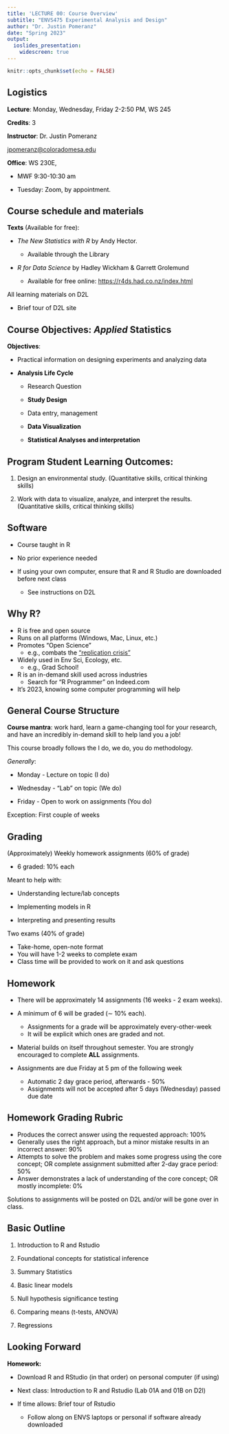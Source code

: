 ```yaml
---
title: 'LECTURE 00: Course Overview'
subtitle: "ENVS475 Experimental Analysis and Design"
author: "Dr. Justin Pomeranz"
date: "Spring 2023"
output: 
  ioslides_presentation:
    widescreen: true
---
```


```r
knitr::opts_chunk$set(echo = FALSE)
```

<style type="text/css">
body p {
  color: #000000;
}
ul {
  color: #000000;
}
</style>

## Logistics

**Lecture**: Monday, Wednesday, Friday 2-2:50 PM, WS 245  

**Credits**: 3  

**Instructor**: Dr. Justin Pomeranz

[jpomeranz@coloradomesa.edu](jpomeranz@coloradomesa.edu)

**Office**: WS 230E, 

* MWF 9:30-10:30 am

* Tuesday: Zoom, by appointment.


## Course schedule and materials

**Texts** (Available for free):

* *The New Statistics with R* by Andy Hector.

  + Available through the Library

* *R for Data Science* by Hadley Wickham & Garrett Grolemund

  + Available for free online: [https://r4ds.had.co.nz/index.html](https://r4ds.had.co.nz/index.html)

All learning materials on D2L

* Brief tour of D2L site

## Course Objectives: *Applied* Statistics

**Objectives**: 

* Practical information on designing experiments and analyzing data 

* **Analysis Life Cycle**

  + Research Question
  
  + **Study Design**
  
  + Data entry, management
  
  + **Data Visualization**
  
  + **Statistical Analyses and interpretation**
  

## Program Student Learning Outcomes: 

1. Design an environmental study. (Quantitative skills, critical thinking skills)

2.  Work with data to visualize, analyze, and interpret the results. (Quantitative skills, critical thinking skills)

## Software

* Course taught in R

* No prior experience needed

* If using your own computer, ensure that R and R Studio are downloaded before next class
  
  + See instructions on D2L
  
## Why R?

* R is free and open source
* Runs on all platforms (Windows, Mac, Linux, etc.)
* Promotes "Open Science"
  + e.g., combats the ["replication crisis"](https://en.wikipedia.org/wiki/Replication_crisis)
* Widely used in Env Sci, Ecology, etc.
  + e.g., Grad School!
* R is an in-demand skill used across industries
  + Search for "R Programmer" on Indeed.com
* It's 2023, knowing some computer programming will help

## General Course Structure

**Course mantra**: work hard, learn a game-changing tool for your research, and have an incredibly in-demand skill to help land you a job!

This course broadly follows the I do, we do, you do methodology. 

*Generally*:

* Monday - Lecture on topic (I do)

* Wednesday - "Lab" on topic (We do)

* Friday - Open to work on assignments (You do)

Exception: First couple of weeks

## Grading

(Approximately) Weekly homework assignments (60% of grade) 

* 6 graded: 10% each

Meant to help with:

* Understanding lecture/lab concepts
      
* Implementing models in R
      
* Interpreting and presenting results

Two exams (40% of grade)

* Take-home, open-note format
* You will have 1-2 weeks to complete exam
* Class time will be provided to work on it and ask questions
  
## Homework
* There will be approximately 14 assignments (16 weeks - 2 exam weeks). 
* A minimum of 6 will be graded ($\sim$ 10% each).
  + Assignments for a grade will be approximately every-other-week
  + It will be explicit which ones are graded and not. 

* Material builds on itself throughout semester. You are strongly encouraged to complete **ALL** assignments. 

* Assignments are due Friday at 5 pm of the following week
  + Automatic 2 day grace period, afterwards - 50% 
  + Assignments will not be accepted after 5 days (Wednesday) passed due date 
  
## Homework Grading Rubric
* Produces the correct answer using the requested approach: 100%
* Generally uses the right approach, but a minor mistake results in an incorrect answer: 90%
* Attempts to solve the problem and makes some progress using the core concept; OR complete assignment submitted after 2-day grace period: 50%
* Answer demonstrates a lack of understanding of the core concept; OR mostly incomplete: 0%

Solutions to assignments will be posted on D2L and/or will be gone over in class. 

## Basic Outline

1) Introduction to R and Rstudio

2) Foundational concepts for statistical inference

3) Summary Statistics

4) Basic linear models

5) Null hypothesis significance testing

6) Comparing means (t-tests, ANOVA)

7) Regressions 

## Looking Forward

**Homework:**

* Download R and RStudio (in that order) on personal computer (if using)

* Next class: Introduction to R and Rstudio (Lab 01A and 01B on D2l)
  
* If time allows: Brief tour of Rstudio
  + Follow along on ENVS laptops or personal if software already downloaded
